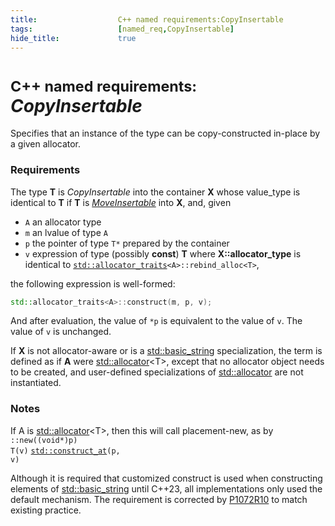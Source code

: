 ```yaml
---
title:                  C++ named requirements:CopyInsertable
tags:                   [named_req,CopyInsertable]
hide_title:             true
---
```



# <Since v='cpp11'><small>C++ named requirements:</small> *CopyInsertable*</Since>

Specifies that an instance of the type can be copy-constructed in-place by a given allocator.

### Requirements
The type **T** is *CopyInsertable* into the container **X** whose value_type is identical to **T** if **T** is [*MoveInsertable*](/docs/named_req/MoveInsertable) 
into **X**, and, given

* `A` an allocator type
* `m` an lvalue of type `A`
* `p` the pointer of type `T*` prepared by the container
* `v` expression of type (possibly **const**) **T**
where **X::allocator_type** is identical to <code><a href="/docs/std/memory/allocator_traits">std::allocator_traits</a>&lt;A&gt;::rebind_alloc&lt;T&gt;</code>,

the following expression is well-formed:
```cpp
std::allocator_traits<A>::construct(m, p, v);
```

And after evaluation, the value of `*p` is equivalent to the value of `v`. The value of `v` is unchanged.

If **X** is not allocator-aware or is a [std::basic_string](/docs/std/containers/strings/string) specialization, 
the term is defined as if **A** were [std::allocator](/docs/std/memory/allocator)&lt;T&gt;, 
except that no allocator object needs to be created, and user-defined specializations of [std::allocator](/docs/std/memory/allocator) are not instantiated.

### Notes
If A is [std::allocator](/docs/std/memory/allocator)&lt;T&gt;, then this will call placement-new, 
as by <Until v='cpp20'><code>::new((void*)p) T(v)</code></Until> <Since v='cpp20'><code><a href="/docs/std/memory/construct_at">std::construct_at</a>(p, v)</code></Since>

Although it is required that customized construct is used when constructing elements of [std::basic_string](/docs/std/containers/strings/string) until C++23, 
all implementations only used the default mechanism. 
The requirement is corrected by [P1072R10](https://www.open-std.org/jtc1/sc22/wg21/docs/papers/2021/p1072r10.html) to match existing practice.